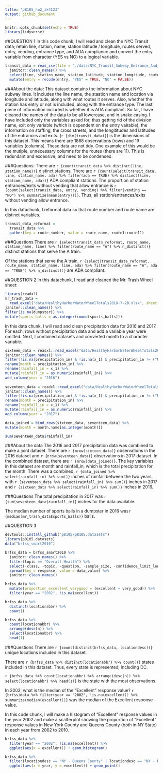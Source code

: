 ```yaml
---
title: "p8105_hw2_ak4123"
output: github_document
---
```


```r
knitr::opts_chunk$set(echo = TRUE)
library(tidyverse)
```

##QUESTION 1
In this code chunk, I will read and clean the NYC Transit data; retain line, station, name, station latitude / longitude, routes served, entry, vending, entrance type, and ADA compliance and convert the entry variable from character (YES vs NO) to a logical variable.
```R
transit_data = read_csv(file = "./data/NYC_Transit_Subway_Entrance_And_Exit_Data.csv") %>%
  janitor::clean_names() %>%
  select(line, station_name, station_latitude, station_longitude, route1:route11, entry, vending, entrance_type, ada) %>%
  mutate(entry = recode(entry, "YES" = TRUE, "NO" = FALSE))
```


###About the data:
This dataset contains the information about NYC subway lines. It includes the line name, the staation name and location via longitude and latitude, along with what routes it serves. Also, whether the station has entry or not is included, along with the entrance type. The last piece of information included is whether it is ADA compliant. So far, I have cleaned the names of the data to be all lowercase, and in snake casing. I have included only the variables asked for, thus getting rid of the division name, exit only variable (which is dependent on the entry vairable), the information on staffing, the cross streets, and the longititudes and latitudes of the entrances and exits. (`r {dim(transit_data)}`) is the dimensions of this dataset. This means there are 1868 observations (rows) and 19 variables (columns). These data are not tidy. One example of this would be the mutiple, unnecessary columns for the routes (there are 11). This is redundant and excessive, and need to be condensed. 


###Questions:
There are `r {count(transit_data %>% distinct(line, station_name))}` distinct stations.
There are `r {count(select(transit_data, line, station_name, ada) %>% filter(ada == TRUE) %>% distinct(line, station_name, ada))}` ADA compliant stations. 
The proportion of station entrances/exits without vending that allow entrance is `r {count(select(transit_data, entry, vending) %>% filter(vending == "NO") %>% summarize(mean(entry)))}`. Thus, all station/entrances/exits without vending allow entrance. 

In this datachunk, I reformat data so that route number and route name are distinct variables. 
```R
transit_data_reformat = 
  transit_data %>%
  gather(key = route_number, value = route_name, route1:route11)
```

###Questions
There are `r {select(transit_data_reformat, route_name, station_name, line) %>% filter(route_name == "A") %>% n_distinct()}` distinct stations that serve the A train.

Of the stations that serve the A train, `r {select(transit_data_reformat, route_name, station_name, line, ada) %>% filter(route_name == "A", ada == "TRUE") %>% n_distinct()}` are ADA compliant.

##QUESTION 2
In this datachunk, I read and cleaned the Mr. Trash Wheel sheet:
```R
library(readxl)
mr_trash_data = 
  read_excel("data/HealthyHarborWaterWheelTotals2018-7-28.xlsx", sheet = "Mr. Trash Wheel", range = cell_cols("A:M")) %>%
janitor::clean_names() %>%
filter(is.na(dumpster)) %>%
mutate(sports_balls = as.integer(round(sports_balls)))
```


In this data chunk, I will read and clean precipitation data for 2016 and 2017. For each, rows without precipitation data and add a variable year were omitted. Next, I combined datasets and converted month to a character variable.
```R
sixteen_data = readxl::read_excel("data/HealthyHarborWaterWheelTotals2018-7-28.xlsx", sheet = "2016 Precipitation", range = cellranger::cell_cols("A:B")) %>%
janitor::clean_names() %>%
filter(!is.na(precipitation_in) & !is.na(x_1) & precipitation_in != ("Month")) %>% 
rename(month = precipitation_in) %>% 
rename(rainfall_in = x_1) %>% 
mutate(rainfall_in = as.numeric(rainfall_in)) %>% 
add_column(year = "2016") 
   
seventeen_data = readxl::read_excel("data/HealthyHarborWaterWheelTotals2018-7-28.xlsx", sheet = "2017 Precipitation", range = cellranger::cell_cols("A:B")) %>%
janitor::clean_names() %>%
filter(!is.na(precipitation_in) & !is.na(x_1) & precipitation_in != ("Month")) %>% 
rename(month = precipitation_in) %>% 
rename(rainfall_in = x_1) %>% 
mutate(rainfall_in = as.numeric(rainfall_in)) %>% 
add_column(year = "2017") 

data_joined = bind_rows(sixteen_data, seventeen_data) %>% 
mutate(month = month.name[as.integer(month)]) 

sum(seventeen_data$rainfall_in)
```
###About the data
The 2016 and 2017 precipitation data was combined to make a joint dataset. There are `r {nrow(sixteen_data)}` observations in the 2016 dataset and `r {nrow(seventeen_data)}` observations in 2017 dataset. In the combined dataset, there are `r {nrow(data_joined)}`. The key variables in this dataset are month and rainfall_in, which is the total precipitation for the month. There was a combined, `r {data_joined %>% select(rainfall_in) %>% sum()}` inches of rainfall between the two years, with `r {seventeen_data %>% select(rainfall_in) %>% sum()}` inches in 2017 and `r {sixteen_data %>% select(rainfall_in) %>% sum()}` inches in 2016. 

###Questions
The total precipitation in 2017 was `r {sum(seventeen_data$rainfall_in)}`
inches for the data available. 

The median number of sports balls in a dumpster in 2016 
was`r {median(mr_trash_data$sports_balls)}`  balls. 

##QUESTION 3
```r
devtools::install_github("p8105/p8105.datasets")
library(p8105.datasets)
data("brfss_smart2010")

brfss_data = brfss_smart2010 %>% 
  janitor::clean_names() %>% 
  filter(topic == "Overall Health") %>% 
  select(-class, -topic, -question, -sample_size, -confidence_limit_low:-geo_location) %>% 
  spread(key = response, value = data_value) %>% 
  janitor::clean_names()

brfss_data %>% 
  mutate(proportion_excellent_verygood = (excellent + very_good)) %>% 
  filter(year == "2002", !is.na(excellent))

brfss_data %>% 
  distinct(locationabbr) %>% 
  count()

brfss_data %>% 
  count(locationabbr) %>% 
  arrange(desc(n)) %>% 
  select(locationabbr) %>% 
  head(1)

```

###Questions
There are `r {count(distinct(brfss_data, locationdesc))}` unique locations included in this dataset. 

There are `r {brfss_data %>% distinct(locationabbr) %>% count()}` states included in this dataset. Thus, every state is represented, including DC.

`r {brfss_data %>% count(locationabbr) %>% arrange(desc(n)) %>% select(locationabbr) %>% head(1)}` is the state with the most observations. 

In 2002, what is the median of the “Excellent” response value? 
`r {brfss)data %>% filter(year == "2002", !is.na(excellent)) %>% summarize(median(excellent))}` was the median of the Excellent response value. 



In this code chunk, I will make a histogram of “Excellent” response values in the year 2002 and make a scatterplot showing the proportion of “Excellent” response values in New York County and Queens County (both in NY State) in each year from 2002 to 2010.
```r
brfss_data %>% 
  filter(year == "2002", !is.na(excellent)) %>% 
  ggplot(aes(x = excellent)) + geom_histogram()

brfss_data %>% 
  filter(locationdesc == "NY - Queens County" | locationdesc == "NY - New York County") %>% 
  ggplot(aes(x = year, y = excellent)) + geom_point()
```



